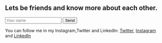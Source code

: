 ## Lets be friends and know more about each other.

<form
name="contact"
method="post"
data-netlify="true"
data-netlify-honeypot="bot-field">
<input name="name" placeholder="Your name"  type="text"/>
<button> Send</button>
</form>


You can follow me in my Instagram,Twitter and LinkedIn: [Twitter](https://twitter.com/AjalRc), [Instagram](https://www.instagram.com/ajalrc123/?hl=en) and [LinkedIn](https://www.linkedin.com/in/ajal-rc-43032a196/)

